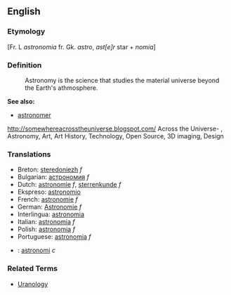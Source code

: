 ==English==
===Etymology===

[Fr. L ''astronomia'' fr. Gk. ''astro'', ''ast[e]r'' star + ''nomia'']

===Definition===
:Astronomy is the science that studies the material universe beyond the Earth's athmosphere.

'''See also:'''
*[[astronomer]]
http://somewhereacrosstheuniverse.blogspot.com/
Across the Universe- , Astronomy, Art, Art History, Technology, Open Source, 3D imaging, Design


=== Translations ===
*Breton: [[steredoniezh]] ''f''
*Bulgarian: [[астрономия]] ''f''
*Dutch: [[astronomie]] ''f'', [[sterrenkunde]] ''f''
*Ekspreso: [[astronomio]]
*French: [[astronomie]] ''f''
*German: [[Astronomie]] ''f''
*Interlingua: [[astronomia]]
*Italian: [[astronomia]] ''f''
*Polish: [[astronomia]] ''f''
*Portuguese: [[astronomia]] ''f''
*{{sv}}: [[astronomi]] ''c''

===Related Terms===
*[[Uranology]]